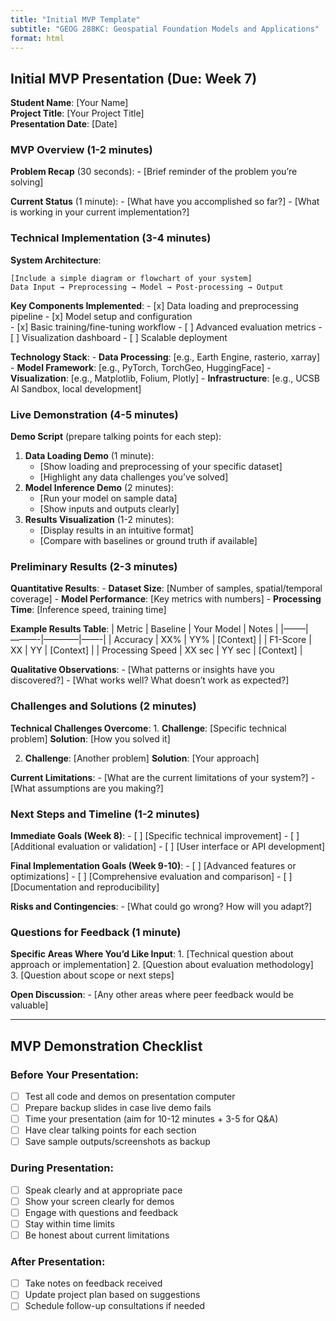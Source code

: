```yaml
---
title: "Initial MVP Template"
subtitle: "GEOG 288KC: Geospatial Foundation Models and Applications"
format: html
---
```


## Initial MVP Presentation (Due: Week 7)

**Student Name**: [Your Name]  
**Project Title**: [Your Project Title]  
**Presentation Date**: [Date]

### MVP Overview (1-2 minutes)

**Problem Recap** (30 seconds):
- [Brief reminder of the problem you're solving]

**Current Status** (1 minute):
- [What have you accomplished so far?]
- [What is working in your current implementation?]

### Technical Implementation (3-4 minutes)

**System Architecture**:
```
[Include a simple diagram or flowchart of your system]
Data Input → Preprocessing → Model → Post-processing → Output
```

**Key Components Implemented**:
- [x] Data loading and preprocessing pipeline
- [x] Model setup and configuration  
- [x] Basic training/fine-tuning workflow
- [ ] Advanced evaluation metrics
- [ ] Visualization dashboard
- [ ] Scalable deployment

**Technology Stack**:
- **Data Processing**: [e.g., Earth Engine, rasterio, xarray]
- **Model Framework**: [e.g., PyTorch, TorchGeo, HuggingFace]
- **Visualization**: [e.g., Matplotlib, Folium, Plotly]
- **Infrastructure**: [e.g., UCSB AI Sandbox, local development]

### Live Demonstration (4-5 minutes)

**Demo Script** (prepare talking points for each step):

1. **Data Loading Demo** (1 minute):
   - [Show loading and preprocessing of your specific dataset]
   - [Highlight any data challenges you've solved]

2. **Model Inference Demo** (2 minutes):
   - [Run your model on sample data]
   - [Show inputs and outputs clearly]

3. **Results Visualization** (1-2 minutes):
   - [Display results in an intuitive format]
   - [Compare with baselines or ground truth if available]

### Preliminary Results (2-3 minutes)

**Quantitative Results**:
- **Dataset Size**: [Number of samples, spatial/temporal coverage]
- **Model Performance**: [Key metrics with numbers]
- **Processing Time**: [Inference speed, training time]

**Example Results Table**:
| Metric | Baseline | Your Model | Notes |
|--------|----------|------------|-------|
| Accuracy | XX% | YY% | [Context] |
| F1-Score | XX | YY | [Context] |
| Processing Speed | XX sec | YY sec | [Context] |

**Qualitative Observations**:
- [What patterns or insights have you discovered?]
- [What works well? What doesn't work as expected?]

### Challenges and Solutions (2 minutes)

**Technical Challenges Overcome**:
1. **Challenge**: [Specific technical problem]
   **Solution**: [How you solved it]

2. **Challenge**: [Another problem]
   **Solution**: [Your approach]

**Current Limitations**:
- [What are the current limitations of your system?]
- [What assumptions are you making?]

### Next Steps and Timeline (1-2 minutes)

**Immediate Goals (Week 8)**:
- [ ] [Specific technical improvement]
- [ ] [Additional evaluation or validation]
- [ ] [User interface or API development]

**Final Implementation Goals (Week 9-10)**:
- [ ] [Advanced features or optimizations]
- [ ] [Comprehensive evaluation and comparison]
- [ ] [Documentation and reproducibility]

**Risks and Contingencies**:
- [What could go wrong? How will you adapt?]

### Questions for Feedback (1 minute)

**Specific Areas Where You'd Like Input**:
1. [Technical question about approach or implementation]
2. [Question about evaluation methodology]  
3. [Question about scope or next steps]

**Open Discussion**:
- [Any other areas where peer feedback would be valuable]

---

## MVP Demonstration Checklist

### Before Your Presentation:
- [ ] Test all code and demos on presentation computer
- [ ] Prepare backup slides in case live demo fails
- [ ] Time your presentation (aim for 10-12 minutes + 3-5 for Q&A)
- [ ] Have clear talking points for each section
- [ ] Save sample outputs/screenshots as backup

### During Presentation:
- [ ] Speak clearly and at appropriate pace
- [ ] Show your screen clearly for demos
- [ ] Engage with questions and feedback
- [ ] Stay within time limits
- [ ] Be honest about current limitations

### After Presentation:
- [ ] Take notes on feedback received
- [ ] Update project plan based on suggestions
- [ ] Schedule follow-up consultations if needed